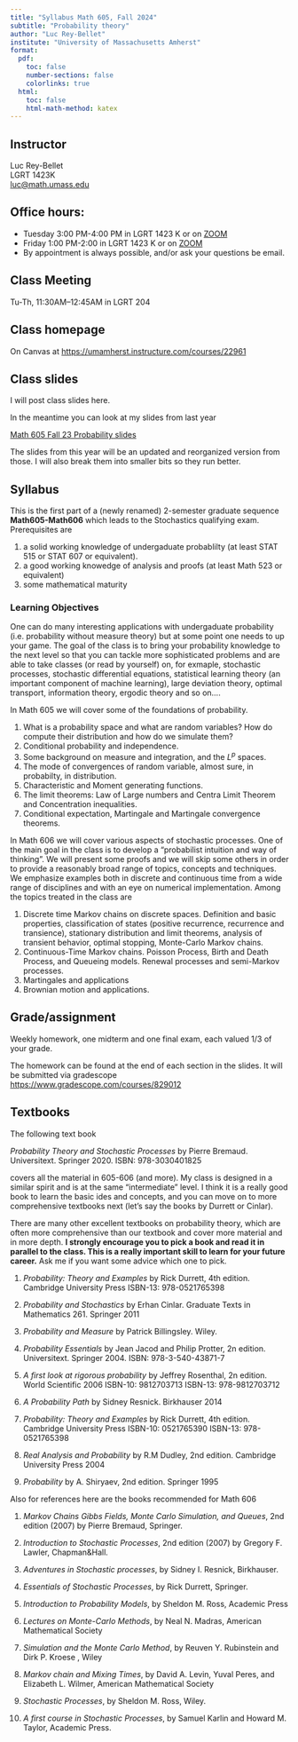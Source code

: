 ```yaml
---
title: "Syllabus Math 605, Fall 2024"
subtitle: "Probability theory"
author: "Luc Rey-Bellet"
institute: "University of Massachusetts Amherst"
format:
  pdf:
    toc: false
    number-sections: false
    colorlinks: true
  html:
    toc: false
    html-math-method: katex
---
```


##  Instructor 

Luc Rey-Bellet  
LGRT 1423K  
<luc@math.umass.edu>  

## Office hours:  

 -  Tuesday 3:00 PM-4:00 PM in LGRT 1423 K or on [ZOOM](https://umass-amherst.zoom.us/my/luc.reybellet.office.hours)
 -  Friday 1:00 PM-2:00 in LGRT 1423 K or on [ZOOM](https://umass-amherst.zoom.us/my/luc.reybellet.office.hours)
 -  By appointment is always possible, and/or ask your questions be email.

## Class Meeting

Tu-Th, 11:30AM--12:45AM in LGRT 204


## Class homepage 

On Canvas at <https://umamherst.instructure.com/courses/22961>  



## Class slides

I will post class slides here. 


In the meantime you can look at my slides from last year 

[Math 605 Fall 23 Probability slides](https://luc-umass.github.io/html/Probabilitymodels.html)

The slides from this year will be an updated and reorganized version from those. I will also break them into smaller bits so they run better.



## Syllabus

This is the first part of a (newly renamed) 2-semester graduate sequence **Math605-Math606** which leads to the Stochastics qualifying exam. Prerequisites are 

1. a solid working knowledge of undergaduate probablilty (at least STAT 515 or STAT 607 or equivalent).
2. a  good working knowedge of analysis and proofs (at least Math 523 or equivalent) 
3. some mathematical maturity


### Learning Objectives  

One can do many interesting applications with undergaduate probability (i.e. probability without measure theory) but at some point one needs to up your game. The goal of the class is to bring your probability knowledge to the next level so that you can tackle more sophisticated problems and are able to take classes (or read by yourself) on, for exmaple,  stochastic processes, stochastic differential equations, statistical learning theory (an important component of machine learning), large deviation theory, optimal transport, information theory, ergodic theory and so on....        


In Math 605 we will cover some of the foundations of probability. 

1. What is a probability space and what are random variables? How do compute their distribution and how do we simulate them?
2. Conditional probability and independence.
2. Some background on measure and integration, and the $L^p$ spaces.
3. The mode of convergences of random variable, almost sure, in probabilty, in distribution.
4. Characteristic and Moment generating functions.
4. The limit theorems: Law of Large numbers and Centra Limit Theorem and Concentration inequalities. 
5. Conditional expectation, Martingale and Martingale convergence theorems.  


In Math 606 we will cover various aspects of stochastic processes.  One of the main goal in the class is to develop a "probabilist intuition and way of thinking". We will present some proofs and we will skip some others in order to provide a reasonably broad range of topics, concepts and techniques. We emphasize examples both in discrete and continuous time from a wide range of disciplines and with an eye on numerical implementation.  Among the topics treated in the class are


1. Discrete time Markov chains on discrete spaces. Definition and basic properties, classification of states (positive recurrence, recurrence and transience), stationary distribution and limit theorems, analysis of transient behavior, optimal stopping, Monte-Carlo Markov chains.
2. Continuous-Time Markov chains. Poisson Process, Birth and Death Process, and Queueing models. Renewal processes and semi-Markov processes.
3. Martingales and applications
4. Brownian motion and applications.


## Grade/assignment 

Weekly homework, one midterm and one final exam, each valued  1/3 of your grade. 

The homework can be found at the end of each section in the slides. It will be submitted via gradescope <https://www.gradescope.com/courses/829012>

##  Textbooks


The following text book 

*Probability Theory and Stochastic Processes* by Pierre Bremaud. Universitext. Springer 2020. ISBN: 978-3030401825

covers all the material in 605-606 (and more). My class is designed in a similar spirit and is at the same "intermediate" level. I think it is a really good book to learn 
the basic ides and concepts, and you can move on to more  comprehensive textbooks next (let's say the books by Durrett or Cinlar). 


There are many other excellent textbooks on probability theory, which are often more comprehensive than our textbook and cover more material 
and in more depth.  **I strongly encourage you to pick a book and read it in parallel to the class. This is a really important skill to learn for your future career.**
Ask me if you want some advice which one to pick.



1. *Probability: Theory and Examples* by Rick Durrett, 4th edition. Cambridge University Press  ISBN-13: 978-0521765398

1. *Probability and Stochastics*  by Erhan Cinlar. Graduate Texts in Mathematics 261.  Springer 2011

1. *Probability and Measure* by Patrick Billingsley. Wiley. 

1. *Probability Essentials* by Jean Jacod and Philip Protter, 2n edition. Universitext. Springer 2004. ISBN: 978-3-540-43871-7

1. *A first look at rigorous probability* by Jeffrey Rosenthal, 2n edition. World Scientific 2006
ISBN-10: 9812703713 ISBN-13: 978-9812703712
 
2. *A Probability Path* by Sidney Resnick. Birkhauser 2014

3. *Probability: Theory and Examples* by Rick Durrett, 4th edition. Cambridge University Press ISBN-10: 0521765390 ISBN-13: 978-0521765398

4. *Real Analysis and Probability* by R.M Dudley, 2nd edition. Cambridge University Press 2004

5. *Probability* by A. Shiryaev, 2nd edition. Springer 1995



Also for references here are the books recommended for Math 606  


1. *Markov Chains Gibbs Fields, Monte Carlo Simulation, and Queues*, 2nd edition (2007) by Pierre Bremaud, Springer.

1. *Introduction to Stochastic Processes*, 2nd edition (2007) by Gregory F. Lawler, Chapman&Hall.

1. *Adventures in Stochastic processes*, by Sidney I. Resnick, Birkhauser.

2. *Essentials of Stochastic Processes*, by Rick Durrett, Springer.

2. *Introduction to Probability Models*,  by Sheldon M. Ross, Academic Press

2. *Lectures on Monte-Carlo Methods*, by Neal N. Madras, American Mathematical Society

2. *Simulation and the Monte Carlo Method*, by Reuven Y. Rubinstein and Dirk P. Kroese , Wiley

2. *Markov chain and Mixing Times*, by David A. Levin, Yuval Peres, and Elizabeth L. Wilmer, American Mathematical Society

2. *Stochastic Processes*, by Sheldon M. Ross, Wiley.

2. *A first course in Stochastic Processes*, by Samuel Karlin and Howard M. Taylor, Academic Press.




